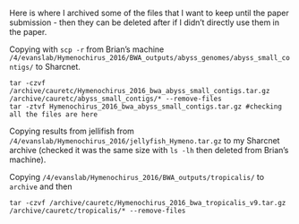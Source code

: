 Here is where I archived some of the files that I want to keep until the paper submission - then they can be deleted after if I didn't directly use them in the paper.

Copying with `scp -r` from Brian's machine `/4/evanslab/Hymenochirus_2016/BWA_outputs/abyss_genomes/abyss_small_contigs/` to Sharcnet.
```
tar -czvf /archive/cauretc/Hymenochirus_2016_bwa_abyss_small_contigs.tar.gz /archive/cauretc/abyss_small_contigs/* --remove-files
tar -ztvf Hymenochirus_2016_bwa_abyss_small_contigs.tar.gz #checking all the files are here
```

Copying results from jellifish from `/4/evanslab/Hymenochirus_2016/jellyfish_Hymeno.tar.gz` to my Sharcnet archive (checked it was the same size with `ls -lh` then deleted from Brian's machine).

Copying `/4/evanslab/Hymenochirus_2016/BWA_outputs/tropicalis/` to `archive` and then
```
tar -czvf /archive/cauretc/Hymenochirus_2016_bwa_tropicalis_v9.tar.gz /archive/cauretc/tropicalis/* --remove-files
```
